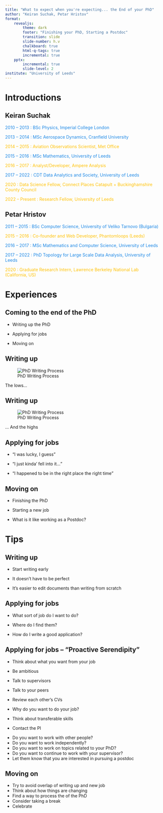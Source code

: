 ```yaml
---
title: "What to expect when you're expecting... the End of your PhD"
author: "Keiran Suchak, Petar Hristov"
format:
    revealjs:
        theme: dark
        footer: "Finishing your PhD, Starting a Postdoc"
        transition: slide
        slide-number: h.v
        chalkboard: true
        html-q-tags: true
        incremental: true
    pptx:
        incremental: true
        slide-level: 2
institute: "University of Leeds"
---
```


# Introductions

## Keiran Suchak

::: {.fragment .fade-in-then-semi-out}
<span style="color:#1E88E5">2010 -- 2013 : BSc Physics, Imperial College London</span>
:::

::: {.fragment .fade-in-then-semi-out}
<span style="color:#1E88E5">2013 -- 2014 : MSc Aerospace Dynamics, Cranfield University</span>
:::

::: {.fragment .fade-in-then-semi-out}
<span style="color:#FFC107">
2014 -- 2015 : Aviation Observations Scientist, Met Office
</span>
:::

::: {.fragment .fade-in-then-semi-out}
<span style="color:#1E88E5">
2015 -- 2016 : MSc Mathematics, University of Leeds
</span>
:::

::: {.fragment .fade-in-then-semi-out}
<span style="color:#FFC107">
2016 -- 2017 : Analyst/Developer, Ampere Analysis
</span>
:::

::: {.fragment .fade-in-then-semi-out}
<span style="color:#1E88E5">
2017 -- 2022 : CDT Data Analytics and Society, University of Leeds
</span>
:::

::: {.fragment .fade-in-then-semi-out}
<span style="color:#FFC107">
2020 : Data Science Fellow, Connect Places Catapult + Buckinghamshire County
Council
</span>
:::

::: {.fragment .fade-in-then-semi-out}
<span style="color:#FFC107">
2022 -- Present : Research Fellow, University of Leeds
</span>
:::

## Petar Hristov

::: {.fragment .fade-in-then-semi-out}
<span style="color:#1E88E5">
2011 -- 2015 : BSc Computer Science, University of Veliko Tarnovo (Bulgaria)
</span>
:::

::: {.fragment .fade-in-then-semi-out}
<span style="color:#FFC107">
2015 -- 2016 : Co-founder and Web Developer, Phantomloops (Leeds)
</span>
:::

::: {.fragment .fade-in-then-semi-out}
<span style="color:#1E88E5">
2016 -- 2017 : MSc Mathematics and Computer Science, University of Leeds
</span>
:::

::: {.fragment .fade-in-then-semi-out}
<span style="color:#1E88E5">
2017 --  2022 : PhD Topology for Large Scale Data Analysis, University of Leeds
</span>
:::

::: {.fragment .fade-in-then-semi-out}
<span style="color:#FFC107">
2020 : Graduate Research Intern, Lawrence Berkeley National Lab (California, US)
</span>
:::

# Experiences

## Coming to the end of the PhD

* Writing up the PhD

* Applying for jobs

* Moving on

## Writing up

![PhD Writing Process](http://www.phdcomics.com/comics/archive/phd072314s.gif "PhD Writing Process")

::: {.notes}
The lows...
:::

## Writing up

![PhD Writing Process](http://www.phdcomics.com/comics/archive/phd012903s.gif "PhD Writing Process")

::: {.notes}
... And the highs
:::

## Applying for jobs

* <q>I was lucky, I guess</q>

* <q>I just kinda' fell into it...</q>

* <q>I happened to be in the right place the right time</q>

## Moving on

* Finishing the PhD

* Starting a new job

* What is it like working as a Postdoc?

# Tips

## Writing up

* Start writing early

* It doesn't have to be perfect

* It's easier to edit documents than writing from scratch

## Applying for jobs

* What sort of job do I want to do?

* Where do I find them?

* How do I write a good application?

## Applying for jobs -- "Proactive Serendipity"

* Think about what you want from your job

* Be ambitious

* Talk to supervisors

* Talk to your peers

* Review each other's CVs

* Why do you want to do your job?

* Think about transferable skills

* Contact the PI

::: {.notes}
* Do you want to work with other people?
* Do you want to work independently?
* Do you want to work on topics related to your PhD?
* Do you want to continue to work with your supervisor?
* Let them know that you are interested in pursuing a postdoc
:::


## Moving on

* Try to avoid overlap of writing up and new job
* Think about how things are changing
* Find a way to process the of the PhD
* Consider taking a break
* Celebrate

